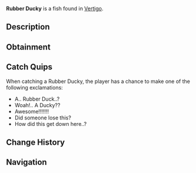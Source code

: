 {{FishInfobox
|image          = Rubber Ducky.png
|rarity         = Legendary
|sea            = First Sea
|location       = [[Vertigo]]
|sublocation    = 
|sources        = Fishing Rod
|radar_location = 
|prog_speed     = -70
|xp             = 800
|weather        = Rain
|time           = 
|season         = 
|bait           = 
|base_weight    = 0.7
|base_value     = 900
|weight_range   = 0.6
|base_chance    = 0.01
|base_resil     = 100
}}
'''Rubber Ducky''' is a {{Rarity|Legendary}} fish found in [[Vertigo]].

== Description ==
{{Description|A simple, squeezable, rubber duck! It may have been lost in one of the deepest parts of our discovered world... But, it's in great condition!|Bestiary Entry}}

== Obtainment ==
{{Fish Availability|
Vertigo/Vertigos Dip
|top_rods      = 
Great Rod of Oscar\59832.91\197725.27;
Astralhook Rod\55184.93\202601.28;
Ethereal Prism Rod\54027.48\200704.3;
Leviathan's Fang Rod\52279.4\227243.33;
Seraphic Rod\52036.24\205789.25;
Training Rod\36252.03\164830.85;
Resourceful Rod\40671.23\160783.74;
Fang of the Eclipse\44586.75\209147.53;
No-Life Rod\49195.35\207712.49;
Free Spirit Rod\37900.9\204598.95;
Flimsy Rod\27397.19\178350.05;
Lucky Rod\28082.57\152338.05;
Rod Of The Forgotten Fang\47635.66\196926.74;
Challenger's Rod\46287.1\204222.09;
Rod Of The Depths\42372.86\179114.41;
Rod Of The Exalted One\42330.73\190224.17;
Zeus Rod\40156.83\184408.27;
Verdant Shear Rod\39495.11\185904.62;
Blazebringer Rod\38621.78\177495.44;
Trident Rod\37294.26\200422.41;
Depthseeker Rod\36341.84\173059.61;
Avalanche Rod\32801.92\155464.62;
Volcanic Rod\31519.63\146476.82;
Steady Rod\11285.36\58301.05
|recommended   = Ethereal Prism Rod
}}

== Catch Quips ==
When catching a Rubber Ducky, the player has a chance to make one of the following exclamations:
* A.. Rubber Duck..?
* Woah!.. A Ducky??
* Awesome!!!!!!!
* Did someone lose this?
* How did this get down here..?

== Change History ==
{{Change History|{{subst:Current Version}}}}

== Navigation ==
{{Fish Navbox|Vertigo}}